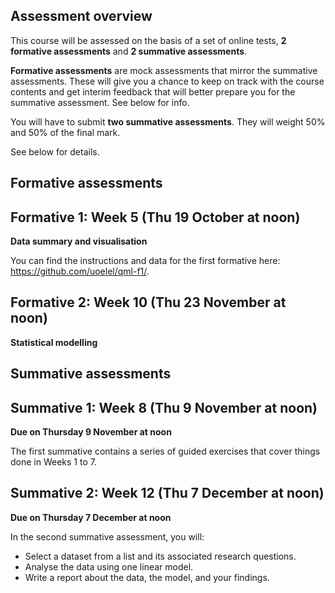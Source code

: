 ## Assessment overview

This course will be assessed on the basis of a set of online tests, **2 formative assessments** and **2 summative assessments**.

**Formative assessments** are mock assessments that mirror the summative assessments. These will give you a chance to keep on track with the course contents and get interim feedback that will better prepare you for the summative assessment. See below for info.

You will have to submit **two summative assessments**. They will weight 50% and 50% of the final mark.

See below for details.

## Formative assessments

::: {.callout-warning}
## Formative 1: Week 5 (Thu 19 October at noon)

**Data summary and visualisation**

You can find the instructions and data for the first formative here: <https://github.com/uoelel/qml-f1/>.
:::

::: {.callout-warning}
## Formative 2: Week 10 (Thu 23 November at noon)

**Statistical modelling**
:::

## Summative assessments

::: {.callout-tip}
## Summative 1: Week 8 (Thu 9 November at noon)

**Due on Thursday 9 November at noon**

The first summative contains a series of guided exercises that cover things done in Weeks 1 to 7.

:::

::: {.callout-tip}
## Summative 2: Week 12 (Thu 7 December at noon)

**Due on Thursday 7 December at noon**

In the second summative assessment, you will:

-   Select a dataset from a list and its associated research questions.
-   Analyse the data using one linear model.
-   Write a report about the data, the model, and your findings.
:::
